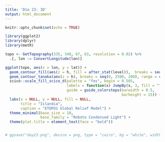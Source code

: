 ```yaml
---
title: 'Día 23: 3D'
output: html_document
---
```


```r
knitr::opts_chunk$set(echo = TRUE)

library(ggplot2)
library(dplyr)
library(metR)
```


```r
topo <- GetTopography(335, 348, 67, 63, resolution = 0.02) %>% 
  .[, lon := ConvertLongitude(lon)]
```

```r
ggplot(topo, aes(x = lon, y = lat)) +
  geom_contour_fill(aes(z = h, fill = after_stat(level)),  breaks = seq(0, 2500, 200)) +
  geom_contour_tanaka(aes(z = h), breaks = seq(0, 2500, 200), range = c(0.01, 0.2)) +
  scico::scale_fill_scico_d(palette = "fes", begin = 0.505,
                            labels = function(x) JumpBy(x, 3, fill = ""),
                            guide = guide_colorsteps(barwidth = 0.5,
                                                     barheight = 15)) +
  labs(x = NULL, y = NULL, fill = NULL,
       title = "Islandia",
       caption = "ETOPO1 Global Relief Model") +
  theme_minimal(base_size = 10,
                base_family = "Roboto Condensed Light") +
  theme(plot.title = element_text(face = "bold"))


# ggsave("day23.png", device = png, type = "cairo", bg = "white", width = 15, height = 10, units = "cm", dpi = 150)
```

